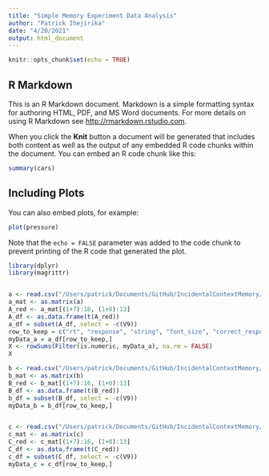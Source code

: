 ```yaml
---
title: "Simple Memory Experiment Data Analysis"
author: "Patrick Ihejirika"
date: "4/20/2021"
output: html_document
---
```


```r
knitr::opts_chunk$set(echo = TRUE)
```

## R Markdown

This is an R Markdown document. Markdown is a simple formatting syntax for authoring HTML, PDF, and MS Word documents. For more details on using R Markdown see <http://rmarkdown.rstudio.com>.

When you click the **Knit** button a document will be generated that includes both content as well as the output of any embedded R code chunks within the document. You can embed an R code chunk like this:

```r
summary(cars)
```

## Including Plots

You can also embed plots, for example:

```r
plot(pressure)
```

Note that the `echo = FALSE` parameter was added to the code chunk to prevent printing of the R code that generated the plot.



```r
library(dplyr)
library(magrittr)


a <- read.csv("/Users/patrick/Documents/GitHub/IncidentalContextMemory/experiments/Simple Memory Experiment/data/data_2021-05-03-20-53-54_1awy8b7qbf.csv")
a_mat <- as.matrix(a)
A_red <- a_mat[(1+7):16, (1+0):13]
A_df <- as.data.frame(t(A_red))
a_df = subset(A_df, select = -c(V9))
row_to_keep = c("rt", "response", "string", "font_size", "correct_response", "correct")
myData_a = a_df[row_to_keep,]
X <- rowSums(Filter(is.numeric, myData_a), na.rm = FALSE)
X

b <- read.csv("/Users/patrick/Documents/GitHub/IncidentalContextMemory/experiments/Simple Memory Experiment/data/data_2021-05-03-20-55-52_j7gu61m01t.csv")
b_mat <- as.matrix(b)
B_red <- b_mat[(1+7):16, (1+0):13]
B_df <- as.data.frame(t(B_red))
b_df = subset(B_df, select = -c(V9))
myData_b = b_df[row_to_keep,]


c <- read.csv("/Users/patrick/Documents/GitHub/IncidentalContextMemory/experiments/Simple Memory Experiment/data/data_2021-05-03-20-51-05_k58tck9li7.csv")
c_mat <- as.matrix(c)
C_red <- c_mat[(1+7):16, (1+0):13]
C_df <- as.data.frame(t(C_red))
c_df = subset(C_df, select = -c(V9))
myData_c = c_df[row_to_keep,]

```
